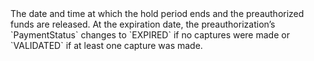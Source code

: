   

  
<ResponseField name="ExpirationDate" type="timestamp" >    
The date and time at which the hold period ends and the preauthorized funds are released.  
At the expiration date, the preauthorization’s `PaymentStatus` changes to `EXPIRED` if no captures were made or `VALIDATED` if at least one capture was made.  
</ResponseField>